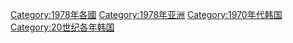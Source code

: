 {{Commonscat|1978 in South Korea}}

[[Category:1978年各國|Category:1978年各國]]
[[Category:1978年亚洲|Category:1978年亚洲]]
[[Category:1970年代韩国|Category:1970年代韩国]]
[[Category:20世纪各年韩国|Category:20世纪各年韩国]]